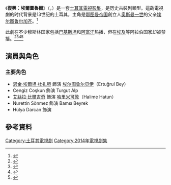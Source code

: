 {{infobox television
  | show_name = 復興：埃爾圖魯爾
  | original_name      = -{Diriliş: Ertuğrul}-
  | image =
  | caption = 
  | format = [[历史剧|历史剧]]、[[戲劇|戲劇]]
  | runtime = 115－125分鐘
  | creator = {{link-en|穆罕默德·布兹达格|Mehmet Bozdağ}}
 |director = 梅丁·古奈<ref name=news20180711>{{cite news |url=https://chinese.aljazeera.net/sport-culture/2018/7/11/maduro-visited-placeshooting-resurrection-ertugrul |title=马杜罗参观《复兴：埃尔图鲁尔》电视剧拍摄地 |publisher=半島電視台 |date=2018-07-11 |accessdate=2021-08-04 |archive-date=2021-08-04 |archive-url=https://web.archive.org/web/20210804155818/https://chinese.aljazeera.net/sport-culture/2018/7/11/maduro-visited-placeshooting-resurrection-ertugrul |dead-url=no }}</ref>
  | starring = [[恩金·埃爾坦·杜扎坦|恩金·埃爾坦·杜扎坦]]
  | country = [[土耳其|土耳其]]
  | network = [[土耳其廣播電視公司第一台|土耳其廣播電視公司第一台]]
  | first_aired = 2014年12月10日
  | last_aired = 2019年5月29日
  | num_episodes = 150（共分五季）
  | imdb_id = 4320258  
  | tv_com_id = }}

《'''復興：埃爾圖魯爾'''》（{{Lang-tr|Diriliş: Ertuğrul}}，{{lang-en|Resurrection: Ertuğrul}}）是一套[[土耳其|土耳其]][[電視影集|電視影集]]，是历史古裝剧類型。這齣電視劇的时代背景是13世纪的土耳其，主角是[[鄂图曼帝国|鄂图曼帝国]]創立人[[奥斯曼一世|奥斯曼一世]]的父亲[[埃尔图鲁尔加齐|埃尔图鲁尔加齐]]。<ref>{{cite web |url=https://www.firstpost.com/entertainment/resurrection-ertugrul-currently-on-netflix-far-exceeds-its-reputation-as-a-turkish-game-of-thrones-8576051.html |title=Resurrection: Ertuğrul, currently on Netflix, far exceeds its reputation as a ‘Turkish Game of Thrones' |publisher=First Post |accessdate=2020-07-09 |archive-date=2022-02-03 |archive-url=https://web.archive.org/web/20220203113133/https://www.firstpost.com/entertainment/resurrection-ertugrul-currently-on-netflix-far-exceeds-its-reputation-as-a-turkish-game-of-thrones-8576051.html }}</ref>

此劇在不少穆斯林国家包括[[巴基斯坦|巴基斯坦]]和[[阿富汗|阿富汗]]热播，但在[[埃及|埃及]]等阿拉伯国家却被禁播。<ref>{{cite news |url=https://www.dw.com/en/ertugrul-muslim-game-of-thrones-grips-pakistani-viewers/a-54026833 |title=Ertugrul: 'Muslim Game of Thrones' grips Pakistani viewers |website=DW |date=2020-07-02 |accessdate=2020-08-21 |archive-date=2022-02-20 |archive-url=https://web.archive.org/web/20220220081542/https://www.dw.com/en/ertugrul-muslim-game-of-thrones-grips-pakistani-viewers/a-54026833 }}</ref><ref>{{cite news |url=https://www.trtworld.com/magazine/what-s-behind-the-ertugrul-craze-in-pakistan-36214 |title=What’s behind the Ertugrul craze in Pakistan? |publisher=TRT World |accessdate=2020-05-11 |archive-date=2021-04-11 |archive-url=https://web.archive.org/web/20210411235118/https://www.trtworld.com/magazine/what-s-behind-the-ertugrul-craze-in-pakistan-36214 }}</ref><ref>{{cite news |url=https://www.bbc.com/news/world-asia-53024479 |title=Ertugrul: The Turkish TV drama enthralling Pakistan |publisher=BBC |accessdate=2020-06-15 |archive-date=2022-01-30 |archive-url=https://web.archive.org/web/20220130183555/https://www.bbc.com/news/world-asia-53024479 }}</ref><ref>{{cite web |url=https://www.albawaba.com/editors-choice/egyptian-fatwa-calls-muslims-boycott-ertugrul-other-turkish-soaps-1338629 |title=Egyptian Fatwa Calls on Muslims to Boycott Ertugrul, Other Turkish Soaps |publisher=Al Bawada |accessdate=2020-02-12}}</ref>

== 演員與角色 ==
=== 主要角色 ===
*  [[恩金·埃爾坦·杜扎坦|恩金·埃爾坦·杜扎坦]] 飾演 [[埃尔图鲁尔加齐|埃尔图鲁尔贝伊]]（Ertuğrul Bey）
* Cengiz Coşkun 飾演 Turgut Alp
* [[艾絲拉·比爾吉奇|艾絲拉·比爾吉奇]] 飾演 [[哈里米可敦|哈里米可敦]]（Halime Hatun）
* Nurettin Sönmez 飾演 Bamsı Beyrek
* Hülya Darcan 飾演 {{link-en|海梅可敦|Hayme Hatun}}

== 參考資料 ==
{{reflist}}
{{小作品|电视剧}}

{{DEFAULTSORT: Diriliş: Ertuğrul}}
[[Category:土耳其電視劇|Category:土耳其電視劇]]
[[Category:2014年電視劇集|Category:2014年電視劇集]]